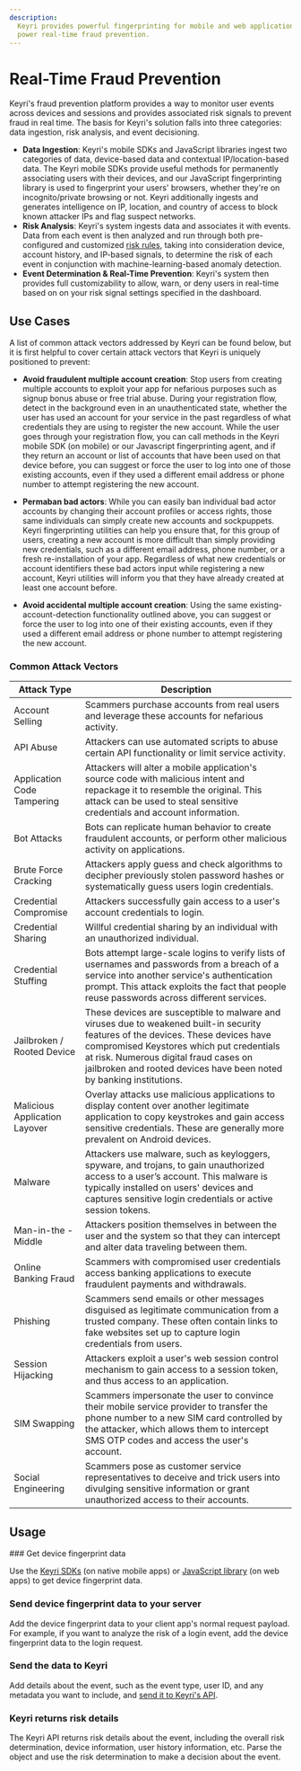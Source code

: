 ```yaml
---
description:
  Keyri provides powerful fingerprinting for mobile and web applications to
  power real-time fraud prevention.
---
```



# Real-Time Fraud Prevention

Keyri's fraud prevention platform provides a way to monitor user events across
devices and sessions and provides associated risk signals to prevent fraud in
real time. The basis for Keyri's solution falls into three categories: data
ingestion, risk analysis, and event decisioning.

- **Data Ingestion**: Keyri's mobile SDKs and JavaScript libraries ingest two
  categories of data, device-based data and contextual IP/location-based data.
  The Keyri mobile SDKs provide useful methods for permanently associating users
  with their devices, and our JavaScript fingerprinting library is used to
  fingerprint your users' browsers, whether they're on incognito/private
  browsing or not. Keyri additionally ingests and generates intelligence on IP,
  location, and country of access to block known attacker IPs and flag suspect
  networks.
- **Risk Analysis**: Keyri's system ingests data and associates it with events.
  Data from each event is then analyzed and run through both pre-configured and
  customized [risk rules](/fraud-prevention/risk-rules), taking into
  consideration device, account history, and IP-based signals, to determine the
  risk of each event in conjunction with machine-learning-based anomaly
  detection.
- **Event Determination & Real-Time Prevention**: Keyri's system then provides
  full customizability to allow, warn, or deny users in real-time based on on
  your risk signal settings specified in the dashboard.

## Use Cases

A list of common attack vectors addressed by Keyri can be found below, but it is
first helpful to cover certain attack vectors that Keyri is uniquely positioned
to prevent:

- **Avoid fraudulent multiple account creation**: Stop users from creating
  multiple accounts to exploit your app for nefarious purposes such as signup
  bonus abuse or free trial abuse. During your registration flow, detect in the
  background even in an unauthenticated state, whether the user has used an
  account for your service in the past regardless of what credentials they are
  using to register the new account. While the user goes through your
  registration flow, you can call methods in the Keyri mobile SDK (on mobile) or
  our Javascript fingerprinting agent, and if they return an account or list of
  accounts that have been used on that device before, you can suggest or force
  the user to log into one of those existing accounts, even if they used a
  different email address or phone number to attempt registering the new
  account.

- **Permaban bad actors**: While you can easily ban individual bad actor
  accounts by changing their account profiles or access rights, those same
  individuals can simply create new accounts and sockpuppets. Keyri
  fingerprinting utilities can help you ensure that, for this group of users,
  creating a new account is more difficult than simply providing new
  credentials, such as a different email address, phone number, or a fresh
  re-installation of your app. Regardless of what new credentials or account
  identifiers these bad actors input while registering a new account, Keyri
  utilities will inform you that they have already created at least one account
  before.

- **Avoid accidental multiple account creation**: Using the same
  existing-account-detection functionality outlined above, you can suggest or
  force the user to log into one of their existing accounts, even if they used a
  different email address or phone number to attempt registering the new
  account.

### Common Attack Vectors

| Attack Type                   | Description                                                                                                                                                                                                                                                                                    |
| ----------------------------- | ---------------------------------------------------------------------------------------------------------------------------------------------------------------------------------------------------------------------------------------------------------------------------------------------- |
| Account Selling               | Scammers purchase accounts from real users and leverage these accounts for nefarious activity.                                                                                                                                                                                                 |
| API Abuse                     | Attackers can use automated scripts to abuse certain API functionality or limit service activity.                                                                                                                                                                                              |
| Application Code Tampering    | Attackers will alter a mobile application's source code with malicious intent and repackage it to resemble the original. This attack can be used to steal sensitive credentials and account information.                                                                                       |
| Bot Attacks                   | Bots can replicate human behavior to create fraudulent accounts, or perform other malicious activity on applications.                                                                                                                                                                          |
| Brute Force Cracking          | Attackers apply guess and check algorithms to decipher previously stolen password hashes or systematically guess users login credentials.                                                                                                                                                      |
| Credential Compromise         | Attackers successfully gain access to a user's account credentials to login.                                                                                                                                                                                                                   |
| Credential Sharing            | Willful credential sharing by an individual with an unauthorized individual.                                                                                                                                                                                                                   |
| Credential Stuffing           | Bots attempt large-scale logins to verify lists of usernames and passwords from a breach of a service into another service's authentication prompt. This attack exploits the fact that people reuse passwords across different services.                                                       |
| Jailbroken / Rooted Device    | These devices are susceptible to malware and viruses due to weakened built-in security features of the devices. These devices have compromised Keystores which put credentials at risk. Numerous digital fraud cases on jailbroken and rooted devices have been noted by banking institutions. |
| Malicious Application Layover | Overlay attacks use malicious applications to display content over another legitimate application to copy keystrokes and gain access sensitive credentials. These are generally more prevalent on Android devices.                                                                             |
| Malware                       | Attackers use malware, such as keyloggers, spyware, and trojans, to gain unauthorized access to a user’s account. This malware is typically installed on users' devices and captures sensitive login credentials or active session tokens.                                                     |
| Man-in-the -Middle            | Attackers position themselves in between the user and the system so that they can intercept and alter data traveling between them.                                                                                                                                                             |
| Online Banking Fraud          | Scammers with compromised user credentials access banking applications to execute fraudulent payments and withdrawals.                                                                                                                                                                         |
| Phishing                      | Scammers send emails or other messages disguised as legitimate communication from a trusted company. These often contain links to fake websites set up to capture login credentials from users.                                                                                                |
| Session Hijacking             | Attackers exploit a user's web session control mechanism to gain access to a session token, and thus access to an application.                                                                                                                                                                 |
| SIM Swapping                  | Scammers impersonate the user to convince their mobile service provider to transfer the phone number to a new SIM card controlled by the attacker, which allows them to intercept SMS OTP codes and access the user's account.                                                                 |
| Social Engineering            | Scammers pose as customer service representatives to deceive and trick users into divulging sensitive information or grant unauthorized access to their accounts.                                                                                                                              |

## Usage

<Steps>
### Get device fingerprint data

Use the [Keyri SDKs](/fraud-prevention/mobile-app-setup) (on native mobile apps)
or [JavaScript library](/fraud-prevention/web-app-setup.) (on web apps) to get
device fingerprint data.

### Send device fingerprint data to your server

Add the device fingerprint data to your client app's normal request payload. For
example, if you want to analyze the risk of a login event, add the device
fingerprint data to the login request.

### Send the data to Keyri

Add details about the event, such as the event type, user ID, and any metadata
you want to include, and
[send it to Keyri's API](/fraud-prevention/server-setup).

### Keyri returns risk details

The Keyri API returns risk details about the event, including the overall risk
determination, device information, user history information, etc. Parse the
object and use the risk determination to make a decision about the event.

</Steps>
